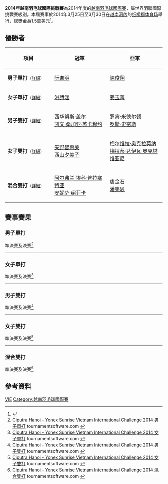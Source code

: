 {{noteTA|G1=Badminton}}
{{infobox badminton event
|name           = 2014年越南羽毛球國際挑戰賽
|image          = 
|size           = 
|caption        =
|dates          = 2014年3月25日－3月30日
|number_edition =
|level          = 4A
|prize_money    = 1.5萬美元
|location       = {{VIE}}[[河內|河內]]
|venue          = [[纸桥郡体育场|纸桥郡体育场]]
|previous       = 2013年越南羽毛球國際挑戰賽 
|next           = 2015年越南羽毛球國際挑戰賽
}}
'''2014年越南羽毛球國際挑戰賽'''為2014年度的[[越南羽毛球國際賽|越南羽毛球國際賽]]，屬世界羽聯國際挑戰賽級別。本屆賽事於2014年3月25日至3月30日在[[越南|越南]][[河內|河內]]的[[纸桥郡体育场|纸桥郡体育场]]舉行，總獎金為1.5萬美元<ref>{{cite web|title=Ciputra Hanoi Vietnam Challenge •Prospectus|url=http://www.bwfbadminton.org/file.aspx?id=526132&dl=1|publisher=Hanoi Badminton Association|accessdate=2014-03-28|archive-date=2014-03-28|archive-url=https://web.archive.org/web/20140328095225/http://www.bwfbadminton.org/file.aspx?id=526132&dl=1|dead-url=no}}{{en}}</ref>。

== 優勝者 ==
{| class=wikitable style="font-size:small"
!width="200"|項目
!width="250"|冠軍
!width="250"|亞軍
|-
|'''男子單打'''<small>（[[#男子單打|詳細]]）</small>
|{{flagicon|VIE}} [[阮進明|阮進明]]
|{{flagicon|MAS}} [[陳俊翔|陳俊翔]]
|-
|'''女子單打'''<small>（[[#女子單打|詳細]]）</small>
|{{flagicon|TPE}} [[洪詩涵_(羽毛球運動員)|洪詩涵]]
|{{flagicon|CHN}} [[姜玉菁|姜玉菁]]
|-
|'''男子雙打'''<small>（[[#男子雙打|詳細]]）</small>
|{{flagicon|INA}} [[西华努斯·盖尔|西华努斯·盖尔]]<br/>{{flagicon|INA}} [[凯文·桑加亚·苏卡穆约|凯文·桑加亚·苏卡穆约]]
|{{flagicon|AUS}} [[罗宾·米德尔顿|罗宾·米德尔顿]] <br/>{{flagicon|AUS}} [[罗斯·史密斯|罗斯·史密斯]]
|-
|'''女子雙打'''<small>（[[#女子雙打|詳細]]）</small>
|{{flagicon|JPN}} [[矢野智惠美|矢野智惠美]] <br/>{{flagicon|JPN}} [[西山夕美子|西山夕美子]]
|{{flagicon|INA}} [[梅尔维拉·奥克拉莫纳|梅尔维拉·奥克拉莫纳]] <br/>{{flagicon|INA}} [[梅拉蒂·达伊瓦·奥克塔维亚尼|梅拉蒂·达伊瓦·奥克塔维亚尼]]
|-
|'''混合雙打'''<small>（[[#混合雙打|詳細]]）</small>
|{{flagicon|INA}} [[阿尔弗兰·埃科·普拉塞特亚|阿尔弗兰·埃科·普拉塞特亚]]<br/>{{flagicon|INA}} [[安妮萨·绍菲卡|安妮萨·绍菲卡]]
|{{flagicon|HKG}} [[唐金石|唐金石]]<br/>{{flagicon|HKG}} [[潘樂恩|潘樂恩]]
|}

== 賽事賽果 ==
=== 男子單打 ===
;準決賽及決賽<ref name="MS">[http://bwf.tournamentsoftware.com/sport/draw.aspx?id=C1E8091C-065C-4B42-8BE0-20CA92A3291C&draw=3 Ciputra Hanoi - Yonex Sunrise Vietnam International Challenge 2014 男子單打] tournamentsoftware.com {{en}}</ref>
{{4TeamBracket-Tennis3-v2
| team-width=200
| RD1-seed1=1
| RD1-team1='''{{flagicon|VIE}} [[阮進明|阮進明]]
| RD1-score1-1='''21
| RD1-score1-2='''21
| RD1-score1-3=
| RD1-seed2=12
| RD1-team2={{flagicon|INA}} [[菲克里·伊桑迪·哈德马迪|菲克里·伊桑迪·哈德马迪]]
| RD1-score2-1=19
| RD1-score2-2=10
| RD1-score2-3=

| RD1-seed3=14
| RD1-team3={{flagicon|MAS}} [[Kian_Meng_Tan|Kian Meng Tan]]
| RD1-score3-1=17
| RD1-score3-2=14
| RD1-score3-3=
| RD1-seed4=2
| RD1-team4='''{{flagicon|MAS}} [[陳俊翔|陳俊翔]]
| RD1-score4-1='''21
| RD1-score4-2='''21
| RD1-score4-3=

| RD2-seed1=1
| RD2-team1='''{{flagicon|VIE}} [[阮進明|阮進明]]
| RD2-score1-1='''21
| RD2-score1-2='''21
| RD2-score1-3=
| RD2-seed2=2
| RD2-team2={{flagicon|MAS}} [[陳俊翔|陳俊翔]]
| RD2-score2-1=17
| RD2-score2-2=13
| RD2-score2-3=
}}
----

=== 女子單打 ===
;準決賽及決賽<ref name="WS">[http://bwf.tournamentsoftware.com/sport/draw.aspx?id=C1E8091C-065C-4B42-8BE0-20CA92A3291C&draw=5 Ciputra Hanoi - Yonex Sunrise Vietnam International Challenge 2014 女子單打] tournamentsoftware.com {{en}}</ref>
{{4TeamBracket-Tennis3-v2
| team-width=200
| RD1-seed1=Q
| RD1-team1='''{{flagicon|CHN}} [[姜玉菁|姜玉菁]]
| RD1-score1-1='''21
| RD1-score1-2='''21
| RD1-score1-3=
| RD1-seed2=4
| RD1-team2={{flagicon|VIE}} [[武氏妆|武氏妆]]
| RD1-score2-1=13
| RD1-score2-2=14
| RD1-score2-3=

| RD1-seed3=6
| RD1-team3='''{{flagicon|TPE}} [[洪詩涵_(羽毛球運動員)|洪詩涵]]
| RD1-score3-1=22
| RD1-score3-2='''21
| RD1-score3-3='''21
| RD1-seed4=5
| RD1-team4={{flagicon|MAS}} [[莎娜达莎·莎妮鲁|莎娜达莎·莎妮鲁]]
| RD1-score4-1='''24
| RD1-score4-2=13
| RD1-score4-3=16

| RD2-seed1=Q
| RD2-team1={{flagicon|CHN}} [[姜玉菁|姜玉菁]]
| RD2-score1-1=18
| RD2-score1-2=15
| RD2-score1-3=
| RD2-seed2=6
| RD2-team2='''{{flagicon|TPE}} [[洪詩涵_(羽毛球運動員)|洪詩涵]]
| RD2-score2-1='''21
| RD2-score2-2='''21
| RD2-score2-3=
}}
----

=== 男子雙打 ===
;準決賽及決賽<ref name="MD">[http://bwf.tournamentsoftware.com/sport/draw.aspx?id=C1E8091C-065C-4B42-8BE0-20CA92A3291C&draw=7 Ciputra Hanoi - Yonex Sunrise Vietnam International Challenge 2014 男子雙打] tournamentsoftware.com {{en}}</ref>
{{4TeamBracket-Tennis3-v2
| team-width=200
| RD1-seed1=6
| RD1-team1='''{{nowrap|{{flagicon|INA}} [[西华努斯·盖尔|西华努斯·盖尔]]<br/> {{flagicon|INA}} [[凯文·桑加亚·苏卡穆约|凯文·桑加亚·苏卡穆约]]}}
| RD1-score1-1='''21
| RD1-score1-2='''21
| RD1-score1-3=
| RD1-seed2=Q
| RD1-team2={{flagicon|MAS}} [[方威捷|方威捷]]<br/> {{flagicon|MAS}} [[劉雋程|劉雋程]]
| RD1-score2-1=8
| RD1-score2-2=16
| RD1-score2-3=

| RD1-seed3=4
| RD1-team3={{flagicon|TPE}} [[陳中仁|陳中仁]]<br/> {{flagicon|TPE}} [[王齊麟|王齊麟]]
| RD1-score3-1=20
| RD1-score3-2=19
| RD1-score3-3=
| RD1-seed4=2
| RD1-team4='''{{flagicon|AUS}} [[罗宾·米德尔顿|罗宾·米德尔顿]] <br/> {{flagicon|AUS}} [[罗斯·史密斯|罗斯·史密斯]]
| RD1-score4-1='''22
| RD1-score4-2='''21
| RD1-score4-3=

| RD2-seed1=6
| RD2-team1='''{{nowrap|{{flagicon|INA}} [[西华努斯·盖尔|西华努斯·盖尔]]<br/> {{flagicon|INA}} [[凯文·桑加亚·苏卡穆约|凯文·桑加亚·苏卡穆约]]}}
| RD2-score1-1='''21
| RD2-score1-2='''21
| RD2-score1-3=
| RD2-seed2=2
| RD2-team2={{flagicon|AUS}} [[罗宾·米德尔顿|罗宾·米德尔顿]] <br/> {{flagicon|AUS}} [[罗斯·史密斯|罗斯·史密斯]]
| RD2-score2-1=14
| RD2-score2-2=13
| RD2-score2-3=
}}
----

=== 女子雙打 ===
;準決賽及決賽<ref name="WD">[http://bwf.tournamentsoftware.com/sport/draw.aspx?id=C1E8091C-065C-4B42-8BE0-20CA92A3291C&draw=9 Ciputra Hanoi - Yonex Sunrise Vietnam International Challenge 2014 女子雙打] {{Wayback|url=http://bwf.tournamentsoftware.com/sport/draw.aspx?id=C1E8091C-065C-4B42-8BE0-20CA92A3291C&draw=9 |date=20191215071714 }} tournamentsoftware.com {{en}}</ref>
{{4TeamBracket-Tennis3-v2
| team-width=200
| RD1-seed1=Q
| RD1-team1='''{{flagicon|JPN}} [[矢野智惠美|矢野智惠美]] <br/> {{flagicon|JPN}} [[西山夕美子|西山夕美子]]
| RD1-score1-1='''21
| RD1-score1-2='''22
| RD1-score1-3=
| RD1-seed2=
| RD1-team2={{nowrap|{{flagicon|INA}} [[马哈德维·伊斯特拉尼·尼·克图特|马哈德维·伊斯特拉尼·尼·克图特]] <br/> {{flagicon|INA}} [[安妮萨·绍菲卡|安妮萨·绍菲卡]]}}
| RD1-score2-1=13
| RD1-score2-2=20
| RD1-score2-3=

| RD1-seed3=4
| RD1-team3={{flagicon|TPE}} [[張淨惠|張淨惠]] <br/> {{flagicon|TPE}} [[張莘恬|張莘恬]]
| RD1-score3-1=10
| RD1-score3-2=11
| RD1-score3-3=
| RD1-seed4=6
| RD1-team4='''{{nowrap|{{flagicon|INA}} [[梅尔维拉·奥克拉莫纳|梅尔维拉·奥克拉莫纳]] <br/> {{flagicon|INA}} [[梅拉蒂·达伊瓦·奥克塔维亚尼|梅拉蒂·达伊瓦·奥克塔维亚尼]]}}
| RD1-score4-1='''21
| RD1-score4-2='''21
| RD1-score4-3=

| RD2-seed1=Q
| RD2-team1='''{{flagicon|JPN}} [[矢野智惠美|矢野智惠美]] <br/> {{flagicon|JPN}} [[西山夕美子|西山夕美子]]
| RD2-score1-1='''21
| RD2-score1-2='''22
| RD2-score1-3=
| RD2-seed2=6
| RD2-team2={{nowrap|{{flagicon|INA}} [[梅尔维拉·奥克拉莫纳|梅尔维拉·奥克拉莫纳]] <br/> {{flagicon|INA}} [[梅拉蒂·达伊瓦·奥克塔维亚尼|梅拉蒂·达伊瓦·奥克塔维亚尼]]}} 
| RD2-score2-1=12
| RD2-score2-2=20
| RD2-score2-3=
}}
----

=== 混合雙打 ===
;準決賽及決賽<ref name="XD">[http://bwf.tournamentsoftware.com/sport/draw.aspx?id=C1E8091C-065C-4B42-8BE0-20CA92A3291C&draw=11 Ciputra Hanoi - Yonex Sunrise Vietnam International Challenge 2014 混合雙打] tournamentsoftware.com {{en}}</ref>
{{4TeamBracket-Tennis3-v2
| team-width=200
| RD1-seed1=
| RD1-team1={{flagicon|TPE}} [[張課琦|張課琦]]<br/> {{flagicon|TPE}} [[張莘恬|張莘恬]]
| RD1-score1-1='''21
| RD1-score1-2=18
| RD1-score1-3=15
| RD1-seed2=3
| RD1-team2='''{{flagicon|HKG}} [[唐金石|唐金石]]<br/> {{flagicon|HKG}} [[潘樂恩|潘樂恩]]
| RD1-score2-1=17
| RD1-score2-2='''21
| RD1-score2-3='''21

| RD1-seed3=7
| RD1-team3='''{{nowrap|{{flagicon|INA}} [[阿尔弗兰·埃科·普拉塞特亚|阿尔弗兰·埃科·普拉塞特亚]]<br/> {{flagicon|INA}} [[安妮萨·绍菲卡|安妮萨·绍菲卡]]}}
| RD1-score3-1='''21
| RD1-score3-2='''21
| RD1-score3-3=
| RD1-seed4=2
| RD1-team4={{flagicon|HKG}} [[王偉康|王偉康]]<br/> {{flagicon|HKG}} [[陳虹蓉|陳虹蓉]]
| RD1-score4-1=15
| RD1-score4-2=15
| RD1-score4-3=

| RD2-seed1=3
| RD2-team1={{flagicon|HKG}} [[唐金石|唐金石]]<br/> {{flagicon|HKG}} [[潘樂恩|潘樂恩]]
| RD2-score1-1=14
| RD2-score1-2=17
| RD2-score1-3=
| RD2-seed2=7
| RD2-team2='''{{nowrap|{{flagicon|INA}} [[阿尔弗兰·埃科·普拉塞特亚|阿尔弗兰·埃科·普拉塞特亚]]<br/> {{flagicon|INA}} [[安妮萨·绍菲卡|安妮萨·绍菲卡]]}}
| RD2-score2-1='''21
| RD2-score2-2='''21
| RD2-score2-3=
}}

== 參考資料 ==
{{Reflist}}

[[Category:2014年世界羽聯國際挑戰賽|VIE]]
[[Category:越南羽毛球國際賽|Category:越南羽毛球國際賽]]